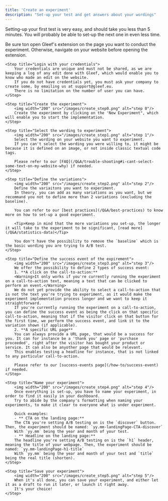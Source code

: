 ```yaml
---
title: 'Create an experiment'
description: "Set-up your test and get answers about your wordings"
---
```


Setting-up your first test is very easy, and should take you less than 5 minutes.
You will probably be able to set-up the next one in even less time.

<Steps>
    <Step title="Open Gleef's extension on the page">
        Be sure ton open Gleef's extension on the page you want to conduct the experiment.
        Otherwise, navigate on your website before opening the extension.
    </Step>

    <Step title="Login with your credentials">
        Your credentials are unique and must not be shared, as we are keeping a log of any edit done with Gleef, which would enable you to know who made an edit on the website.
        If you do not have credentials yet, you must ask your company to create some, by emailing us at support@gleef.eu.
        There is no limitation on the number of user you can have.
    </Step>

    <Step title="Create the experiment">
        <img width="200" src="/images/create_step0.png" alt="step 0"/>
        Create the experiment by clicking on the 'New Experiment", which will enable you to start the implementation.
    </Step>

    <Step title="Select the wording to experiment">
        <img width="200" src="/images/create_step1.png" alt="step 1"/>
        Select the wording on your website you want to experiment.
        If you can't select the wording you were willing to, it might be because it is defined on an image, or not inside classic textual code tags.
        
        Please refer to our [FAQ](/Q&A/trouble-shooting#i-cant-select-some-text-on-my-website-why) if needed.
    </Step>

    <Step title="Define the variations">
        <img width="200" src="/images/create_step2.png" alt="step 2"/>
        Define the variaitons you want to experiment.
        In theory, you can add as many variations as you want, but we recommand you not to define more than 2 variations (excluding the baseline).

        You can refer to our [best practices](/Q&A/best-practices) to know more on how to set-up a good experiment.

        <Tip>Keep in mind that the more variations you set-up, the longer it will take to the experiment to be significant, [read more](/Q&A/statistics-data)</Tip>

        You don't have the possibility to remove the `baseline` which is the basic wording you are trying to A/B test.
    </Step>

    <Step title="Define the success event of the expirement">
        <img width="200" src="/images/create_step3.png" alt="step 3"/>
        We offer the possibility to define 2 types of success event:
        1. **A click on the call-to-action:**
        <Warning>It only works if you're currently running the experiment on a call-to-action text, meaning a text that can be clicked to perform an event.</Warning>
        We do not yet provide the ability to select a call-to-action that is not the text you're trying to experiment, as it would make the experiment implementation process longer and we want to keep it straightforward.
        If you're currently running the experiment on a call-to-action, you can define the success event as being the click on that specific call-to-action, meaning that if the visitor click on that button for the first time, we perform the success event, and link it to the variation shown (if applicable).
        2. **A specific URL page**
        You can always provide a URL page, that would be a success for you. It can for instance be a 'thank you' page or 'purchase proceeded', right after the visitor has bought your product or service. It can also be anyother page that would be relevant.
        This enables testing a headline for instance, that is not linked to any particular call-to-action.
        
        Please refer to our [success-events page](/how-to/success-event) if needed.    
    </Step>

    <Step title="Name your experiment">
        <img width="200" src="/images/create_step4.png" alt="step 4"/>
        Once everything is set-up, you have to name your experiment, in order to find it easily in your dashboard.
        Try to abide by the company's formatting when naming your experiments, to make it clear to everyone what is under experiment.

        Quick examples:
        - ** CTA on the landing page:**
        The CTA you're setting A/B testing on is the `discover` button. Then, the experiment should be named: `yy.mm-landingPage-CTA-discover`
        With `yy.mm` being the year and month of your test.
        - ** Headline on the landing page:**
        The headline you're setting A/B testing on is the `h1` header, meaning the title of your webpage. Then, the experiment should be named: `yy.mm-landingPage-h1-title`
        With `yy.mm` being the year and month of your test and `title` being the real title (shorten).
    </Step>

    <Step title="Save your experiment">
        <img width="200" src="/images/create_step5.png" alt="step 5"/>
        When it's all done, you can save your experiment, and either let it as a draft to run it later, or launch it right away.
        It's your choice!
    </Step>
</Steps>